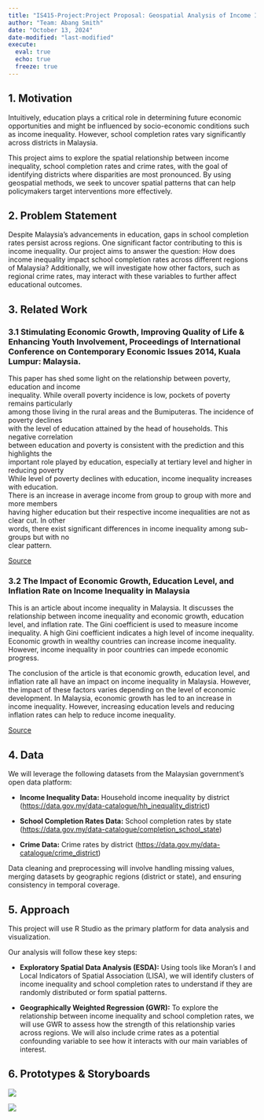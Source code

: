 ---
title: "IS415-Project:Project Proposal: Geospatial Analysis of Income Inequality and School Completion Rates in Malaysia"
author: "Team: Abang Smith"
date: "October 13, 2024"
date-modified: "last-modified"
execute: 
  eval: true
  echo: true
  freeze: true
---

## 1. Motivation

Intuitively, education plays a critical role in determining future economic opportunities and might be influenced by socio-economic conditions such as income inequality. However, school completion rates vary significantly across districts in Malaysia.

This project aims to explore the spatial relationship between income inequality, school completion rates and crime rates, with the goal of identifying districts where disparities are most pronounced. By using geospatial methods, we seek to uncover spatial patterns that can help policymakers target interventions more effectively.

## 2. Problem Statement

Despite Malaysia’s advancements in education, gaps in school completion rates persist across regions. One significant factor contributing to this is income inequality. Our project aims to answer the question: How does income inequality impact school completion rates across different regions of Malaysia? Additionally, we will investigate how other factors, such as regional crime rates, may interact with these variables to further affect educational outcomes.

## 3. Related Work

### 3.1 Stimulating Economic Growth, Improving Quality of Life & Enhancing Youth Involvement, Proceedings of International Conference on Contemporary Economic Issues 2014, Kuala Lumpur: Malaysia.

This paper has shed some light on the relationship between poverty, education and income\
inequality. While overall poverty incidence is low, pockets of poverty remains particularly\
among those living in the rural areas and the Bumiputeras. The incidence of poverty declines\
with the level of education attained by the head of households. This negative correlation\
between education and poverty is consistent with the prediction and this highlights the\
important role played by education, especially at tertiary level and higher in reducing poverty\
While level of poverty declines with education, income inequality increases with education.\
There is an increase in average income from group to group with more and more members\
having higher education but their respective income inequalities are not as clear cut. In other\
words, there exist significant differences in income inequality among sub-groups but with no\
clear pattern.

[Source](https://www.researchgate.net/profile/Hooi-Hooi-Lean/publication/274376082_Lean_HH_Lim_ES_Khoo_SL_Mohd_S_2014_Stimulating_Economic_Growth_Improving_Quality_of_Life_Enhancing_Youth_Involvement_Proceedings_of_International_Conference_on_Contemporary_Economic_Issues_2014_Kuala_/links/551cc2700cf2909047bcad80/Lean-HH-Lim-ES-Khoo-SL-Mohd-S-2014-Stimulating-Economic-Growth-Improving-Quality-of-Life-Enhancing-Youth-Involvement-Proceedings-of-International-Conference-on-Contemporary-Economic-Issue.pdf#page=117)

### 3.2 The Impact of Economic Growth, Education Level, and Inflation Rate on Income Inequality in Malaysia

This is an article about income inequality in Malaysia. It discusses the relationship between income inequality and economic growth, education level, and inflation rate. The Gini coefficient is used to measure income inequality. A high Gini coefficient indicates a high level of income inequality. Economic growth in wealthy countries can increase income inequality. However, income inequality in poor countries can impede economic progress.

The conclusion of the article is that economic growth, education level, and inflation rate all have an impact on income inequality in Malaysia. However, the impact of these factors varies depending on the level of economic development. In Malaysia, economic growth has led to an increase in income inequality. However, increasing education levels and reducing inflation rates can help to reduce income inequality.

[Source](https://hrmars.com/papers_submitted/18136/the-impact-of-economic-growth-education-level-and-inflation-rate-on-income-inequality-in-malaysia.pdf)

## 4. Data

We will leverage the following datasets from the Malaysian government’s open data platform:

-   **Income Inequality Data:** Household income inequality by district (<https://data.gov.my/data-catalogue/hh_inequality_district>)

-   **School Completion Rates Data:** School completion rates by state (<https://data.gov.my/data-catalogue/completion_school_state>)

-   **Crime Data:** Crime rates by district (<https://data.gov.my/data-catalogue/crime_district>)

Data cleaning and preprocessing will involve handling missing values, merging datasets by geographic regions (district or state), and ensuring consistency in temporal coverage.

## 5. Approach

This project will use R Studio as the primary platform for data analysis and visualization.

Our analysis will follow these key steps:

-   **Exploratory Spatial Data Analysis (ESDA):** Using tools like Moran’s I and Local Indicators of Spatial Association (LISA), we will identify clusters of income inequality and school completion rates to understand if they are randomly distributed or form spatial patterns.

-   **Geographically Weighted Regression (GWR):** To explore the relationship between income inequality and school completion rates, we will use GWR to assess how the strength of this relationship varies across regions. We will also include crime rates as a potential confounding variable to see how it interacts with our main variables of interest.

## 6. Prototypes & Storyboards

![](images/clipboard-3263130708.png)

![](images/clipboard-3941781410.png)
